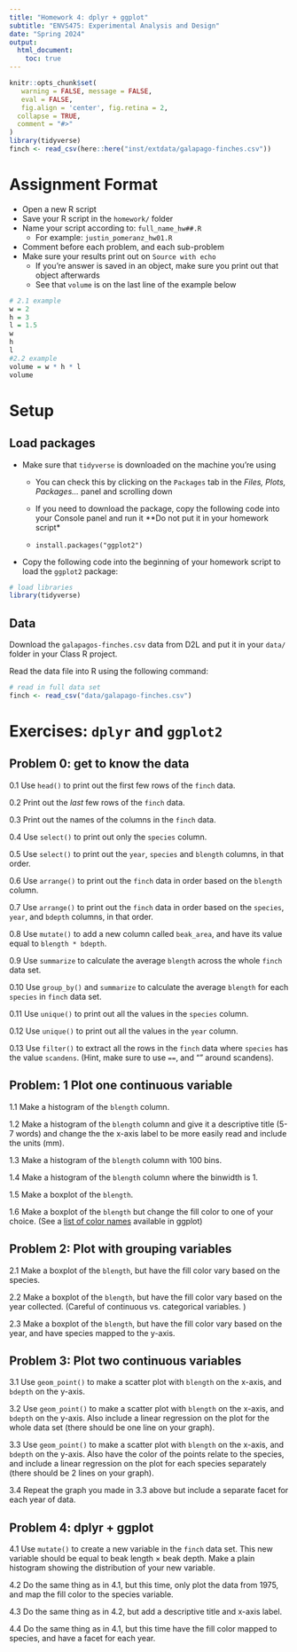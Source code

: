 ```yaml
---
title: "Homework 4: dplyr + ggplot"
subtitle: "ENVS475: Experimental Analysis and Design"
date: "Spring 2024"
output: 
  html_document:
    toc: true
---
```


```r
knitr::opts_chunk$set(
   warning = FALSE, message = FALSE,
   eval = FALSE,
   fig.align = 'center', fig.retina = 2,
  collapse = TRUE,
  comment = "#>"
)
library(tidyverse)
finch <- read_csv(here::here("inst/extdata/galapago-finches.csv"))
```

# Assignment Format

* Open a new R script
* Save your R script in the `homework/` folder
* Name your script according to: `full_name_hw##.R`
  + For example: `justin_pomeranz_hw01.R`
* Comment before each problem, and each sub-problem
* Make sure your results print out on `Source with echo`
  + If you're answer is saved in an object, make sure you print out that object afterwards
  + See that `volume` is on the last line of the example below

```r
# 2.1 example
w = 2
h = 3
l = 1.5
w
h
l
#2.2 example 
volume = w * h * l
volume
```

# Setup

## Load packages

* Make sure that `tidyverse` is downloaded on the machine you're using  

  + You can check this by clicking on the `Packages` tab in the *Files, Plots, Packages...* panel and scrolling down  
  
  + If you need to download the package, copy the following code into your Console panel and run it **Do not put it in your homework script*  
  
  + `install.packages("ggplot2")`   
  
* Copy the following code into the beginning of your homework script to load the `ggplot2` package:  

```r
# load libraries
library(tidyverse)
```

## Data

Download the `galapagos-finches.csv` data from D2L and put it in your `data/` folder in your Class R project. 

Read the data file into R using the following command:

```r
# read in full data set
finch <- read_csv("data/galapago-finches.csv")
```

# Exercises: `dplyr` and `ggplot2`

## Problem 0: get to know the data  
0.1 Use `head()` to print out the first few rows of the `finch` data.  

0.2 Print out the *last* few rows of the `finch` data. 

0.3 Print out the names of the columns in the `finch` data.

0.4 Use `select()` to print out only the `species` column.  

0.5 Use `select()` to print out the `year`, `species` and `blength` columns, in that order. 

0.6 Use `arrange()` to print out the `finch` data in order based on the `blength` column.  

0.7 Use `arrange()` to print out the `finch` data in order based on the `species`, `year`, and `bdepth` columns, in that order.  

0.8 Use `mutate()` to add a new column called `beak_area`, and have its value equal to `blength * bdepth`.  

0.9 Use `summarize` to calculate the average `blength` across the whole `finch` data set.  

0.10 Use `group_by()` and  `summarize` to calculate the average `blength` for each `species` in `finch` data set.  

0.11 Use `unique()` to print out all the values in the `species` column.  

0.12 Use `unique()` to print out all the values in the `year` column.  

0.13 Use `filter()` to extract all the rows in the `finch` data where `species` has the value `scandens`. (Hint, make sure to use `==`, and "" around scandens).  



## Problem: 1 Plot one continuous variable  
1.1 Make a histogram of the `blength` column.  

1.2 Make a histogram of the `blength` column and give it a descriptive title (5-7 words) and change the the x-axis label to be more easily read and include the units (mm).  

1.3 Make a histogram of the `blength` column with 100 bins.  

1.4 Make a histogram of the `blength` column where the binwidth is 1.  

1.5 Make a boxplot of the `blength`.  

1.6 Make a boxplot of the `blength` but change the fill color to one of your choice. (See a [list of color names](https://derekogle.com/NCGraphing/resources/colors) available in ggplot)  


## Problem 2: Plot with grouping variables  

2.1 Make a boxplot of the `blength`, but have the fill color vary based on the species.  

2.2 Make a boxplot of the `blength`, but have the fill color vary based on the year collected. (Careful of continuous vs. categorical variables. )  

2.3 Make a boxplot of the `blength`, but have the fill color vary based on the year, and have species mapped to the y-axis.    


## Problem 3: Plot two continuous variables  

3.1 Use `geom_point()` to make a scatter plot with `blength` on the x-axis, and `bdepth` on the y-axis.  

3.2 Use `geom_point()` to make a scatter plot with `blength` on the x-axis, and `bdepth` on the y-axis. Also include a linear regression on the plot for the whole data set  (there should be one line on your graph).  

3.3 Use `geom_point()` to make a scatter plot with `blength` on the x-axis, and `bdepth` on the y-axis. Also have the color of the points relate to the species, and include a linear regression on the plot for each species separately (there should be 2 lines on your graph).  

3.4 Repeat the graph you made in 3.3 above but include a separate facet for each year of data. 


## Problem 4: dplyr + ggplot

4.1 Use `mutate()` to create a new variable in the `finch` data set. This new variable should be equal to beak length $\times$ beak depth. Make a plain histogram showing the distribution of your new variable.  

4.2 Do the same thing as in 4.1, but this time, only plot the data from 1975, and map the fill color to the species variable.   

4.3 Do the same thing as in 4.2, but add a descriptive title and x-axis label.  

4.4 Do the same thing as in 4.1, but this time have the fill color mapped to species, and have a facet for each year.  
